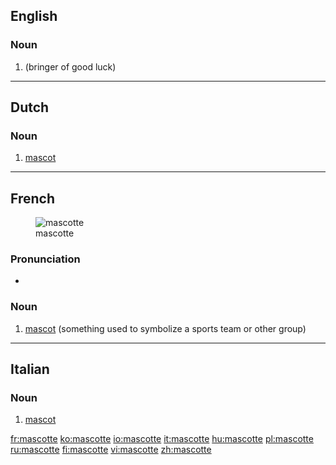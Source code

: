 ==English==

===Noun===
{{en-noun}}

# {{archaic form of|mascot|lang=en}} (bringer of good luck)

----

==Dutch==

===Noun===
{{nl-noun|f|g2=m|-s|mascotje|dim2=mascottetje}}

# [[mascot]]

----

==French==
{{wikipedia|lang=fr}}
[[Image:Tux bg.png|thumb|mascotte]]

===Pronunciation===
* {{IPA|/mas.kɔt/|lang=fr}}

===Noun===
{{fr-noun|f}}

# [[mascot]] (something used to symbolize a sports team or other group)

----

==Italian==

===Noun===
{{head|it|noun|g=f|invariable}}

# [[mascot]]

[[fr:mascotte]]
[[ko:mascotte]]
[[io:mascotte]]
[[it:mascotte]]
[[hu:mascotte]]
[[pl:mascotte]]
[[ru:mascotte]]
[[fi:mascotte]]
[[vi:mascotte]]
[[zh:mascotte]]